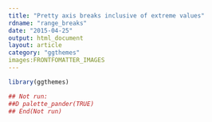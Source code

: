 ```yaml
---
title: "Pretty axis breaks inclusive of extreme values"
rdname: "range_breaks"
date: "2015-04-25"
output: html_document
layout: article
category: "ggthemes"
images:FRONTFOMATTER_IMAGES
---
```


```r
library(ggthemes)
```

```r
## Not run: 
##D palette_pander(TRUE)
## End(Not run)



```